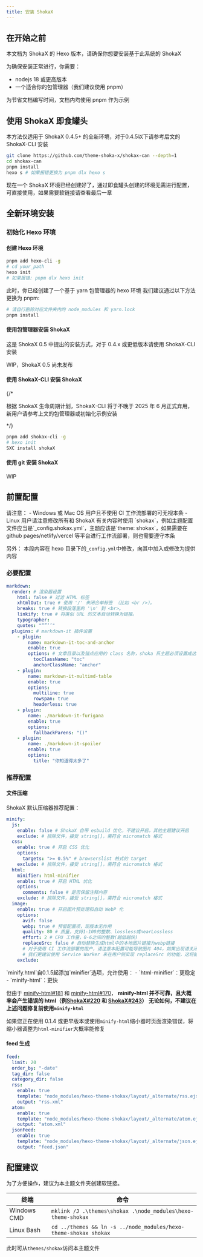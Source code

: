 ```yaml
---
title: 安装 ShokaX
---
```


## 在开始之前
本文档为 ShokaX 的 Hexo 版本，请确保你想要安装基于此系统的 ShokaX

为确保安装正常进行，你需要：
- nodejs 18 或更高版本
- 一个适合你的包管理器（我们建议使用 pnpm）

为节省文档编写时间，文档内均使用 pnpm 作为示例

## 使用 ShokaX 即食罐头
<Aside type="tip">
本方法仅适用于 ShokaX 0.4.5+ 的全新环境，对于0.4.5以下请参考后文的 ShokaX-CLI 安装
</Aside>

```bash
git clone https://github.com/theme-shoka-x/shokax-can --depth=1
cd shokax-can
pnpm install
hexo s # 如果报错更换为 pnpm dlx hexo s
```
现在一个 ShokaX 环境已经创建好了，通过即食罐头创建的环境无需进行配置，可直接使用，如果需要软链接请查看最后一章

## 全新环境安装
### 初始化 Hexo 环境
#### 创建 Hexo 环境
```bash
pnpm add hexo-cli -g
# cd your_path
hexo init
# 如果报错: pnpm dlx hexo init
```
此时，你已经创建了一个基于 yarn 包管理器的 hexo 环境
我们建议通过以下方法更换为 pnpm:
```bash
# 请自行删除对应文件夹内的 node_modules 和 yarn.lock
pnpm install
```

#### 使用包管理器安装 ShokaX
<Aside type='tip'>
这是 ShokaX 0.5 中提出的安装方式，对于 0.4.x 或更低版本请使用 ShokaX-CLI 安装
</Aside>

WIP，ShokaX 0.5 尚未发布

#### 使用 ShokaX-CLI 安装 ShokaX
{/* <Aside type='caution'>
根据 ShokaX 生命周期计划，ShokaX-CLI 将于不晚于 2025 年 6 月正式弃用，新用户请参考上文的包管理器或初始化示例安装
</Aside> */}

```bash
pnpm add shokax-cli -g
# hexo init
SXC install shokaX
```

#### 使用 git 安装 ShokaX

WIP

## 前置配置
<Aside type='caution'>
请注意：
- Windows 或 Mac OS 用户且不使用 CI 工作流部署的可无视本条
- Linux 用户请注意修改所有和 ShokaX 有关内容时使用 `shokax`，例如主题配置文件应当是`_config.shokax.yml`，主题应该是`theme: shokax`，如果需要在 github pages/netlify/vercel 等平台进行工作流部署，则也需要遵守本条

另外：
本段内容在 hexo 目录下的`_config.yml`中修改，向其中加入或修改为提供内容
</Aside>

### 必要配置
```yml
markdown:
  render: # 渲染器设置
    html: false # 过滤 HTML 标签
    xhtmlOut: true # 使用 '/' 来闭合单标签 （比如 <br />）。
    breaks: true # 转换段落里的 '\n' 到 <br>。
    linkify: true # 将类似 URL 的文本自动转换为链接。
    typographer:
    quotes: "“”‘’"
  plugins: # markdown-it 插件设置
    - plugin:
        name: markdown-it-toc-and-anchor
        enable: true
        options: # 文章目录以及锚点应用的 class 名称，shoka 系主题必须设置成这样
          tocClassName: "toc"
          anchorClassName: "anchor"
    - plugin:
        name: markdown-it-multimd-table
        enable: true
        options:
          multiline: true
          rowspan: true
          headerless: true
    - plugin:
        name: ./markdown-it-furigana
        enable: true
        options:
          fallbackParens: "()"
    - plugin:
        name: ./markdown-it-spoiler
        enable: true
        options:
          title: "你知道得太多了"
```

### 推荐配置
#### 文件压缩
ShokaX 默认压缩器推荐配置：
```yml
minify:
  js:
    enable: false # ShokaX 自带 esbuild 优化，不建议开启，其他主题建议开启
    exclude: # 排除文件，接受 string[]，需符合 micromatch 格式
  css:
    enable: true # 开启 CSS 优化
    options:
      targets: ">= 0.5%" # browserslist 格式的 target
    exclude: # 排除文件，接受 string[]，需符合 micromatch 格式
  html:
    minifier: html-minifier
    enable: true # 开启 HTML 优化
    options:
      comments: false # 是否保留注释内容
    exclude: # 排除文件，接受 string[]，需符合 micromatch 格式
  image:
    enable: true # 开启图片预处理和自动 WebP 化
    options:
      avif: false
      webp: true # 预留配置项，现版本无作用
      quality: 80 # 质量，支持1-100的整数、lossless或nearLossless
      effort: 2 # CPU 工作量，0-6之间的整数(越低越快)
      replaceSrc: false # 自动替换生成html中的本地图片链接为webp链接
      # 对于使用 CI 工作流部署的用户，请注意本配置可能导致图片 404，如果出现请关闭
      # 我们更建议使用 Service Worker 来在用户侧实现 replaceSrc 的功能，这将能够以一种侵入式更小的方式实现链接替换
    exclude:
```

<Aside type="danger">
`minify.html`自0.1.5起添加`minifier`选项，允许使用：
- `html-minifier`：更稳定
- `minify-html`：更快

但由于 [minify-html#181](https://github.com/wilsonzlin/minify-html/issues/181) 和 [minify-html#170](https://github.com/wilsonzlin/minify-html/issues/170)，
**minify-html 并不可靠，且大概率会产生错误的 html（例[ShokaX#220](https://github.com/theme-shoka-x/hexo-theme-shokaX/issues/220) 和 [ShokaX#243](https://github.com/theme-shoka-x/hexo-theme-shokaX/discussions/243)）**
**无论如何，不建议在上述问题修复前使用`minify-html`**

如果您正在使用 0.1.4 或更早版本或使用`minify-html`缩小器时页面渲染错误，将缩小器调整为`html-minifier`大概率能修复
</Aside>

#### feed 生成

```yml
feed:
  limit: 20
  order_by: "-date"
  tag_dir: false
  category_dir: false
  rss:
    enable: true
    template: "node_modules/hexo-theme-shokax/layout/_alternate/rss.ejs"
    output: "rss.xml"
  atom:
    enable: true
    template: "node_modules/hexo-theme-shokax/layout/_alternate/atom.ejs"
    output: "atom.xml"
  jsonFeed:
    enable: true
    template: "node_modules/hexo-theme-shokax/layout/_alternate/json.ejs"
    output: "feed.json"
```

## 配置建议

为了方便操作，建议为本主题文件夹创建软链接。

| 终端        | 命令                                                         |
| ----------- | ------------------------------------------------------------ |
| Windows CMD | `mklink /J .\themes\shokax .\node_modules\hexo-theme-shokax` |
| Linux Bash  | `cd ../themes && ln -s ../node_modules/hexo-theme-shokax shokax` |

此时可从`themes/shokax`访问本主题文件